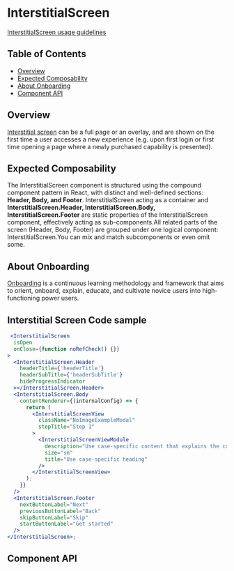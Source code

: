 
# InterstitialScreen

[InterstitialScreen usage guidelines](https://pages.github.ibm.com/carbon/ibm-products/components/onboarding/interstitial-screen/)

## Table of Contents

- [Overview](#overview)
- [Expected Composability](#expected-composability)
- [About Onboarding](#about-onboarding)
- [Component API](#component-api)

## Overview

[Interstitial screen](https://pages.github.ibm.com/carbon/ibm-products/components/onboarding/interstitial-screen/usage)
can be a full page or an overlay, and are shown on the first time a user
accesses a new experience (e.g. upon first login or first time opening a page
where a newly purchased capability is presented).

## Expected Composability

The InterstitialScreen component is structured using the compound component pattern in React, with distinct and well-defined sections: **Header, Body, and Footer**.
InterstitialScreen acting as a container and **InterstitialScreen.Header, InterstitialScreen.Body, InterstitialScreen.Footer** 
are static properties of the InterstitialScreen component, effectively acting as sub-components.All related parts of the screen (Header, Body, Footer) are 
grouped under one logical component: InterstitialScreen.You can mix and match subcomponents or even omit some.


## About Onboarding

[Onboarding](https://pages.github.ibm.com/security/security-design/teams-across-security/onboarding/overview/)
is a continuous learning methodology and framework that aims to orient, onboard,
explain, educate, and cultivate novice users into high-functioning power users.

## Interstitial Screen Code sample

```jsx
 <InterstitialScreen
  isOpen
  onClose={function noRefCheck() {}}
>
  <InterstitialScreen.Header
    headerTitle={'headerTitle'}
    headerSubTitle={'headerSubTitle'}
    hideProgressIndicator
  ></InterstitialScreen.Header>
  <InterstitialScreen.Body
    contentRenderer={(internalConfig) => {
      return (
        <InterstitialScreenView
          className="NoImageExampleModal"
          stepTitle="Step 1"
        >
          <InterstitialScreenViewModule
            description="Use case-specific content that explains the concept. Use case-specific content that explains the concept. Use case-specific content that explains the concept. Use case-specific content that explains the concept."
            size="sm"
            title="Use case-specific heading"
          />
        </InterstitialScreenView>
      );
    }}
  />
  <InterstitialScreen.Footer
    nextButtonLabel="Next"
    previousButtonLabel="Back"
    skipButtonLabel="Skip"
    startButtonLabel="Get started"
  />
</InterstitialScreen>;

```

## Component API

<Controls />
